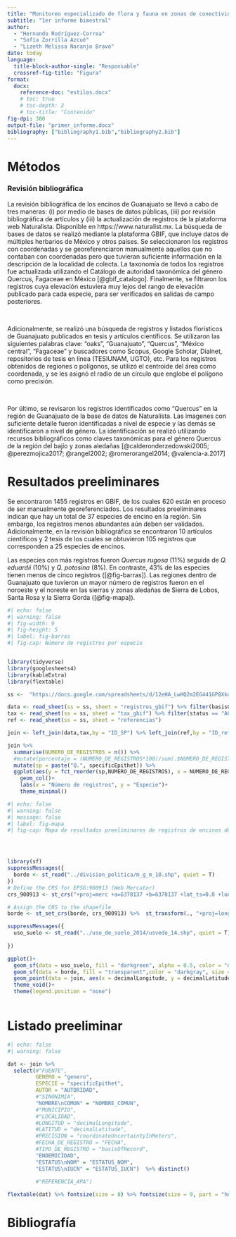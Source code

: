 ```yaml
---
title: "Monitoreo especializado de flora y fauna en zonas de conectividad del estado de Guanajuato"
subtitle: "1er informe bimestral"
author: 
  - "Hernando Rodríguez-Correa"
  - "Sofía Zorrilla Azcué" 
  - "Lizeth Melissa Naranjo Bravo"
date: today
language: 
  title-block-author-single: "Responsable"
  crossref-fig-title: "Figura"
format:
  docx:
    reference-doc: "estilos.docx"
    # toc: true
    # toc-depth: 2
    # toc-title: "Contenido"
fig-dpi: 300
output-file: "primer_informe.docx"
bibliography: ["bibliography1.bib","bibliography2.bib"]
---
```


# Métodos

### Revisión bibliográfica

La revisión bibliográfica de los encinos de Guanajuato se llevó a cabo de tres maneras: (i) por medio de bases de datos públicas, (iii) por revisión bibliográfica de artículos y (iii) la actualización de registros de la plataforma web Naturalista. Disponible en https://www.naturalist.mx. La búsqueda de bases de datos se realizó mediante la plataforma GBIF, que incluye datos de múltiples herbarios de México y otros países. Se seleccionaron los registros con coordenadas y se georeferenciaron manualmente aquellos que no contaban con coordenadas pero que tuvieran suficiente información en la descripción de la localidad de colecta. La taxonomía de todos los registros fue actualizada utilizando el Catálogo de autoridad taxonómica del género Quercus, Fagaceae en México [@gbif_catalogo]. Finalmente, se filtraron los registros cuya elevación estuviera muy lejos del rango de elevación publicado para cada especie, para ser verificados en salidas de campo posteriores.

<br>

Adicionalmente, se realizó una búsqueda de registros y listados florísticos de Guanajuato publicados en tesis y artículos científicos. Se utilizaron las siguientes palabras clave: "oaks", "Guanajuato", "Quercus", "México central", "Fagaceae" y buscadores como Scopus, Google Scholar, Dialnet, repositorios de tesis en línea (TESIUNAM, UGTO), etc. Para los registros obtenidos de regiones o polígonos, se utilizó el centroide del área como coordenada, y se les asignó el radio de un círculo que englobe el polígono como precisión. 

<br>

Por último, se revisaron los registros identificados como "Quercus" en la región de Guanajuato de la base de datos de Naturalista. Las imagenes con suficiente detalle fueron identificadas a nivel de especie y las demás se identificaron a nivel de género. La identificación se realizó utilizando recursos bibliográficos como claves taxonómicas para el género Quercus de la región del bajío y zonas aledañas [@calderonderzedowski2005; @perezmojica2017; @rangel2002; @romerorangel2014; @valencia-a.2017]

# Resultados preeliminares

Se encontraron 1455  registros en GBIF, de los cuales 620 están en proceso de ser manualmente georeferenciados. Los resultados preeliminares indican que hay un total de 37 especies de encino en la región. Sin embargo, los registros menos abundantes aún deben ser validados. Adicionalmente, en la revisión bibliográfica se encontraron 10 artículos científicos y 2 tesis de los cuales se obtuvieron 105 registros que corresponden a 25 especies de encinos.

Las especies con más registros fueron *Quercus rugosa* (11%) seguida de *Q. eduardii* (10%) y *Q. potosina* (8%). En contraste, 43% de las especies tienen menos de cinco registros ([@fig-barras]). Las regiones dentro de Guanajuato que tuvieron un mayor número de registros fueron en el noroeste y el noreste en las sierras y zonas aledañas de Sierra de Lobos, Santa Rosa y la Sierra Gorda ([@fig-mapa]). 


```r
#| echo: false
#| warning: false
#| fig-width: 9
#| fig-height: 5
#| label: fig-barras
#| fig-cap: Número de registros por especie


library(tidyverse)
library(googlesheets4)
library(kableExtra)
library(flextable)

ss <-  "https://docs.google.com/spreadsheets/d/12eHA_LwHQ2m2EG441GP8XkquLYURjJfHkVZ2h699ZGM/edit?usp=sharing"

data <- read_sheet(ss = ss, sheet = "registros_gbif") %>% filter(basisOfRecord == "PRESERVED_SPECIMEN")
tax <- read_sheet(ss = ss, sheet = "tax_gbif") %>% filter(status == "ACCEPTED") %>% arrange(ID_SP) 
ref <- read_sheet(ss = ss, sheet = "referencias")

join <- left_join(data,tax,by = "ID_SP") %>% left_join(ref,by = "ID_referencia") %>% mutate(AUTORIDAD = paste(author,year.y), FECHA = paste(day,month,year.x, sep = "/"), NOMBRE_COMUN = "Encino") %>% group_by(ID_SP, genero, specificEpithet)

join %>% 
  summarise(NUMERO_DE_REGISTROS = n()) %>% 
  #mutate(porcentaje = (NUMERO_DE_REGISTROS*100)/sum(.$NUMERO_DE_REGISTROS)) %>% filter(NUMERO_DE_REGISTROS<5) %>% view
  mutate(sp = paste("Q.", specificEpithet)) %>%
  ggplot(aes(y = fct_reorder(sp,NUMERO_DE_REGISTROS), x = NUMERO_DE_REGISTROS))+
    geom_col()+
    labs(x = "Número de registros", y = "Especie")+
    theme_minimal()

```





```r
#| echo: false
#| warning: false
#| message: false
#| label: fig-mapa
#| fig-cap: Mapa de resultados preeliminares de registros de encinos de Guanajuato. 




library(sf)
suppressMessages({
  borde <- st_read("../division_politica/m_g_m_10.shp", quiet = T) 
})
# Define the CRS for EPSG:900913 (Web Mercator)
crs_900913 <- st_crs("+proj=merc +a=6378137 +b=6378137 +lat_ts=0.0 +lon_0=0.0 +x_0=0.0 +y_0=0 +k=1.0 +units=m +nadgrids=@null +wktext +no_defs")

# Assign the CRS to the shapefile
borde <- st_set_crs(borde, crs_900913) %>%  st_transform(., "+proj=longlat +datum=WGS84")

suppressMessages({
  uso_suelo <- st_read("../uso_de_suelo_2014/usvedo_14.shp", quiet = T) %>%  st_set_crs(., crs_900913) %>%  st_transform(., "+proj=longlat +datum=WGS84") %>% filter(formacion == "Bosques")
  
})

ggplot()+
  geom_sf(data = uso_suelo, fill = "darkgreen", alpha = 0.5, color = "darkgreen")+
  geom_sf(data = borde, fill = "transparent",color = "darkgray", size = 1.5)+
  geom_point(data = join, aes(x = decimalLongitude, y = decimalLatitude), fill = "darkgoldenrod2", shape = 21, color = "black")+
  theme_void()+
  theme(legend.position = "none")



```


# Listado preeliminar

```r
#| echo: false
#| warning: false

dat <- join %>%
  select(#"FUENTE",	
         GENERO = "genero",	
         ESPECIE = "specificEpithet", 
         AUTOR = "AUTORIDAD",	
         #"SINONIMIA", 
         "NOMBRE\nCOMUN" = "NOMBRE_COMUN",	
         #"MUNICIPIO",	
         #"LOCALIDAD",	
         #LONGITUD = "decimalLongitude", 	
         #LATITUD = "decimalLatitude",	
         #PRECISION = "coordinateUncertaintyInMeters",	
         #FECHA_DE_REGISTRO = "FECHA",	
         #TIPO_DE_REGISTRO = "basisOfRecord",	
         "ENDEMICIDAD", 	
         "ESTATUS\nNOM" = "ESTATUS_NOM",	
         "ESTATUS\nIUCN" = "ESTATUS_IUCN")  %>% distinct() 
	
         #"REFERENCIA_APA")

flextable(dat) %>% fontsize(size = 8) %>% fontsize(size = 9, part = "header") 
```


# Bibliografía